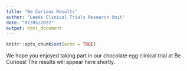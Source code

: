 ```yaml
---
title: "Be Curious Results"
author: "Leeds Clinical Trials Research Unit"
date: "07/05/2022"
output: html_document
---
```


```r
knitr::opts_chunk$set(echo = TRUE)
```
We hope you enjoyed taking part in our chocolate egg clinical trial at Be Curious! The results will appear here shortly. 

<!-- #!
We hope you enjoyed taking part in our chocolate egg clinical trial at Be Curious! Here are the results from our trial today.


### Overall (suitable for 5+ years old)

This is a bar chart. It shows us all the data from the different people we surveyed at Be Curious this year. The chart can give us an early idea on whether there might be a link between the chocolate groups and the different levels of happiness.

Do you think there might be a link? Is everyone very happy? Are more people happy in Group A or Group B? Or are there a mix of answers?

```r
data<-read.csv('Be curious 2022 participant data.csv')
data$Colour<-as.factor(data$Colour)
data$Group<-as.factor(data$Group)
data$How.Happy.Are.You.<-factor(data$How.Happy.Are.You., ordered=TRUE, labels=c("Not Happy","Happy","Very Happy"))

OverallPlotData <- data.frame(table(data$Group, data$How.Happy.Are.You.))
colnames(OverallPlotData) <- c("Chocolate Group", "Happy", "Freq")

library(ggplot2)
library(scales)
library(grid)
library(gridExtra)
library(tidyr)
library(gt)
library(MASS)

OverallPlot <- ggplot(OverallPlotData, aes(fill=`Chocolate Group`, x=Happy, y=Freq)) + 
  geom_bar(position="dodge", stat="identity") + theme_minimal() + theme(plot.title = element_text(size = 12,hjust=0.5)) +
  scale_fill_brewer(palette="Paired") + 
  geom_text(aes(label=Freq), vjust=1.6, color="white", position = position_dodge(0.9), size=3.5) +
  labs(title="Current Happiness by Chocolate Groups", x="Current Happiness", y="Number of Participants")

OverallPlot

```
<br><br>

Or we could set the data up as a table:
```r
table<-spread(OverallPlotData,key=Happy,value=Freq)
table[,5]<-rowSums(table[,2:4])
colnames(table)[5]<-"Total"

tbl<-table %>%
  gt() %>%
    cols_width(
      ends_with("Happy") ~ px(100),
      Total ~ px(100)
    )

tbl
```
<br><br>

We can also summarise the data by colour group to see how many people from each group took part in the study. Do some colour groups have more people in than others?

```r
PlotColours = c("Sparkly Pink" = rgb(255,0,102, maxColorValue=255), "Orange" = rgb(255,122,31, maxColorValue=255), "Dark Blue"= rgb(68,117,161, maxColorValue=255), "Sparkly Purple"= rgb(153,51,102, maxColorValue=255), "Red"= rgb(255,0,0, maxColorValue=255), "Light Blue"= rgb(190,215,239, maxColorValue=255), "Teal" = rgb(0,128,128, maxColorValue=255), "Yellow" = rgb(255,255,25, maxColorValue=255), "Purple" = rgb(204,153,255, maxColorValue=255), "Sparkly Red" = rgb(255,0,0, maxColorValue=255), "Pink" = rgb(255,153,204, maxColorValue=255), "Green" = rgb(146,208,80, maxColorValue=255))
PlotLabels = c("Sparkly Pink" = "Sparkly\nPink" , "Orange" = "Orange", "Dark Blue"= "Dark\nBlue", "Sparkly Purple"= "Sparkly\nPurple", "Red"= "Red", "Light Blue"= "Light\nBlue", "Teal" = "Teal", "Yellow" = "Yellow", "Purple" = "Purple", "Sparkly Red" = "Sparkly\nRed", "Pink" = "Pink", "Green" = "Green")

SummaryPlot <- ggplot(data=data, aes(x=Colour,fill=Colour)) +
  geom_bar(stat="count") +
  geom_text(stat="count", aes(label=..count..), vjust=1.6, color="black", position = position_dodge(0.9), size=3.5) +
  theme_minimal() +
  scale_fill_manual(values = PlotColours, aesthetics = "fill") +
  theme(axis.text.x = element_text(size=10), legend.position = "none", plot.title = element_text(size = 12,hjust=0.5)) +
  labs(title="Population Summary", y= "Number of people in each group", x = "Colour Group") + labs(fill="Colour Group") +
  geom_point(aes(x="Sparkly Pink", y=0), shape=8) +
  geom_point(aes(x="Sparkly Red", y=0), shape=8) +
  geom_point(aes(x="Sparkly Purple", y=0), shape=8) +
  scale_x_discrete(labels=PlotLabels)

SummaryPlot
```


Wasn't sure whether to have shiny element here so you could look at by colour group but don't know how to write this up, feel free to include if you know!

```r

```

### Statistical test (suitable for X-Y years old)

While the graphs give us an early idea about the data we've collected, the best way to find out if there's a difference in happiness between the two chocolate groups is to use a statistical test. This will to help us decide if there might be a link (or association) between chocolate group and happiness. From the people we asked at Be Curious, our results were...

```r
chisq <- chisq.test(table(data$Group, data$How.Happy.Are.You.))
fishers <- fisher.test(table(data$Group, data$How.Happy.Are.You.))

if(chisq$expected[1,1] < 5 || chisq$expected[1,2] < 5 || chisq$expected[1,3] < 5 || chisq$expected[2,1] < 5 || chisq$expected[2,2] < 5 || chisq$expected[2,3] < 5){
  if(fishers$p.value<0.05){ans <- "Fishers Test: Happiness and Chocolate Group are not independent"}
  else{ans <- "Fishers Test: Happiness and Chocolate Group are independent"}
  
}else{
  if(chisq$p.value<0.05){ans <- "Chi-Squared Test: Happiness and Chocolate Group are not independent"}
  else{ans <- "Chi-Squared Test: Happiness and Chocolate Group are independent"}
}
ans
```
<!-- #!DELETE ONE OF THESE ACCORDING TO THE RESULT! -->
<!-- #!
This means that there is not enough evidence to say that one chocolate group makes people happier than another. How did this compare to your thoughts from looking at the bar charts?

This means there is evidence to say that there is a difference in how happy the two chocolate groups make people. How did this compare to your thoughts from looking at the bar charts?

<!-- #!DO NOT DELETE FROM HERE! -->
<!-- #!
The issue from this test is that if we find the chocolate group to be independent, we don't know which group makes people happier than the other, all we would know is that there is a difference. We may also want to know whether there is a difference in peoples' answers based on their age, happiness before eating chocolate or their chocolate preferences.
<br><br>

### Statistical model (suitable for X-Y years old)

We can find out the answers to all of these questions too! To do this, we will use a mathematical model which will produce odds ratios from which we can make our conclusions. Odds ratios show us how much more likely someone in one group (e.g. chocolate group, age group, happiness at the start of the activity) is to be happy after eating their chocolate compared to another group.

If there is no difference in happiness between the two chocolate groups then the odds ratio will be 1, we would interpret this result as 'the type of chocolate you have does not affect your happiness.' If the odds ratio is greater than 1, this means a person is more likely to be happy in Group B than in Group A. If the odds ratio is lower than 1 then a person is less likely to be happy in Group B  than in Group A. When making our conclusion, it is important we also take into account the 95% confidence interval of the odds ratio, that is the range of values that we are 95% confident the odds ratio sits between.

Here our odds ratio is:
```r

Chocolate <- c(0,1)
Age <- c(0,1)
BLHappy <- c(0,1,2)
ColourGroups <- expand.grid(c(0,1,2), c(0,1),c(0,1))
colnames(ColourGroups) <- c("BLHappy", "Age", "Chocolate")
ColourGroups$Chocolate <- factor(ColourGroups$Chocolate, levels=c(0,1), labels=c("White","Milk"))
ColourGroups$Age <- factor(ColourGroups$Age, levels=c(0,1), labels=c("Adult","Child"))
ColourGroups$BLHappy <- factor(ColourGroups$BLHappy, levels=c(0,1,2), labels=c("Not Happy","Happy","Very Happy"))
GroupID <- c("Sparkly Pink", "Orange", "Dark Blue", "Sparkly Purple", "Red", "Light Blue", "Teal", "Yellow", "Purple", "Sparkly Red", "Pink", "Green")
ColourGroupData <- cbind(GroupID, ColourGroups)
colnames(ColourGroupData) <- c("Colour", "BLHappy", "Age", "Chocolate")

#Merge the baseline data with the outcome data
ModelData <- merge(data, ColourGroupData)

OrdinalLogistic <- polr(How.Happy.Are.You. ~ Group + BLHappy, data=ModelData)
#OrdinalLogistic <- polr(How.Happy.Are.You. ~ Group + BLHappy + Age + Chocolate, data=ModelData)

# Obtain the model coefficients
ctable <- coef(summary(OrdinalLogistic))
# Obtain the p-values
p <- pnorm(abs(ctable[, "t value"]), lower.tail = FALSE) * 2
# Calculate the confidence intervals
ci <- confint.default(OrdinalLogistic)
# Add in two extra rows to acount for the intercepts, these don't get a confidence interval.
ci_merge <- rbind(ci, c(NA,NA),c(NA,NA))
# Add the p-values and CI's into the coefficients table
ctable_full <- cbind(ctable, ci_merge, "p value" = p)

# Add this into the 
#Exp everything so we can interpret it into odds
exp_ctable <- exp(cbind(OR = coef(OrdinalLogistic), ci))
#Add in the p-value
ResultsTable <- merge(ctable_full, exp_ctable,by="row.names", all.x=TRUE)

#Extract Chocolate and baselines
ResultsSubset <- subset(ResultsTable, Row.names=="GroupB")
ResultsSubset$ChocolateGroupResults <- paste(round(ResultsSubset$OR,3), " (",round(ResultsSubset$`2.5 %.y`,3), ", ",round(ResultsSubset$`97.5 %.y`,3),")")

#Extract age 
#ResultsSubsetage <- subset(ResultsTable, Row.names=="AgeChild")
#ResultsSubsetage$AgeResults <- paste(round(ResultsSubsetage$OR,3), " (", round(ResultsSubsetage$`2.5 %.y`,3), ", ", round(ResultsSubsetage$`97.5 %.y`,3), ")")

#print(ResultsSubset$ChocolateGroupResults)
```
```r
print(ResultsSubset$ChocolateGroupResults)
```

When interpreting the odds ratio, it is important that we also use the confidence interval in order to make a conclusion about our test. As we have used 95% confidence intervals here, we can say we are 95% sure (so pretty sure), that the real value is inside our confidence intervals, so bigger than XX but smaller than XX.

<!-- #!DELETE ONE OF THESE ACCORDING TO THE RESULT! -->
<!-- #!
Here, XX is the odds ratio and (XX - XX) is the confidence interval. As we can see, 1 is within the confidence interval. This means that **type of chocolate egg does not affect happiness**.

Here, XX is the odds ratio and (XX - XX) is the confidence interval. As we can see, 1 is within the confidence interval. This means that **type of chocolate egg affects happiness**.

In addition to this, We can also see the effect that age, happiness at the start of the activity and liking milk or white chocolate has on the outcome. Putting these into a table, we can see the following:
```r
ResultsTable$ChocolateGroupResults <- paste(round(ResultsTable$OR,3), " (",round(ResultsTable$`2.5 %.y`,3), ", ",round(ResultsTable$`97.5 %.y`,3),")")
col1 <- c("Age", "Baseline happiness", "Chocolate preference")
col2 <- c("Child vs Adult", "Very happy vs Unhappy", "Milk vs White")
CIdata <- as.data.frame(cbind(col1, col2, ResultsTable[c(1,3,4),c(11)]))
colnames(CIdata)<-c("Variable", "Comparison", "Odds Ratio (95% CI)")

tbl2<-CIdata %>%
  gt() %>%
    cols_width(
      Variable ~ px(200),
      Comparison ~ px(200)
    )

tbl2
```
<br><br>
<!-- #!DELETE AS APPROPRIATE !-->
<!-- #!
As we can see, 1 is within all confidence intervals and therefore none of the variables we recorded at baseline are deemed to have a significant effect on happiness after eating chocolate. While it may not seem as interesting, science is often about being able to rule out associations as well as prove them.

As we can see, 1 is within the confidence interval for XX but is not within the interval for XX. This means that while there is not an association between XX and happiness after eating chocolate, there is an association between XX and happiness after eating chocolate.

So we can conclude that from the group we tested, people who were very happy before eating chocolate are more likely to be happy after eating chocolate in comparison to someone who is unhappy before eating chocolate.

So we can conclude that from the group we tested, children are more likely to be happy after eating chocolate in comparison to adults.

So we can conclude that from the group we tested, people who prefer to eat milk chocolate over white chocolate are more likely to be happy after eating chocolate in comparison to someone who prefers white chocolate.
!-->